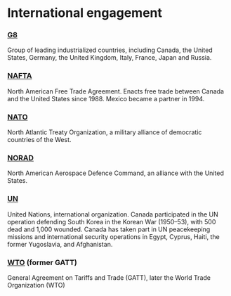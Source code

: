 # International engagement

### [G8](https://en.wikipedia.org/wiki/Group_of_Eight)
Group of leading industrialized countries, including Canada, the United States, Germany, the United Kingdom, Italy, France, Japan and Russia.
### [NAFTA](https://en.wikipedia.org/wiki/North_American_Free_Trade_Agreement)
North American Free Trade Agreement. Enacts free trade between Canada and the United States since 1988. Mexico became a partner in 1994.
### [NATO](https://en.wikipedia.org/wiki/NATO)
North Atlantic Treaty Organization, a military alliance of democratic countries of the West.
### [NORAD](https://en.wikipedia.org/wiki/North_American_Aerospace_Defense_Command)
North American Aerospace Defence Command, an alliance with the United States.
### [UN](https://en.wikipedia.org/wiki/UN)
United Nations, international organization. 
Canada participated in the UN operation defending South Korea in the Korean War (1950–53), with 500 dead and 1,000 wounded. 
Canada has taken part in UN peacekeeping missions and international security operations in Egypt, Cyprus, Haiti, the former Yugoslavia, and Afghanistan.
### [WTO](https://en.wikipedia.org/wiki/World_Trade_Organization) (former GATT)
General Agreement on Tariffs and Trade (GATT), later the World Trade Organization (WTO)

